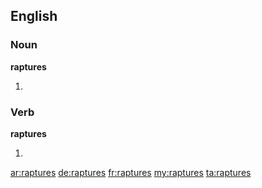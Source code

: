 ==English==

===Noun===
'''raptures'''

# {{plural of|rapture}}

===Verb===
'''raptures'''

# {{en-third-person singular of|rapture}}

[[ar:raptures]]
[[de:raptures]]
[[fr:raptures]]
[[my:raptures]]
[[ta:raptures]]